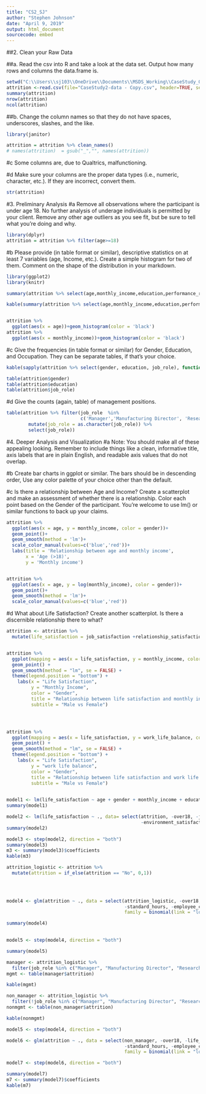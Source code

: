 ```yaml
---
title: "CS2_SJ"
author: "Stephen Johnson"
date: "April 9, 2019"
output: html_document
sourcecode: embed
---
```


##2. Clean your Raw Data

##a.	Read the csv into R and take a look at the data set.  Output how many rows and columns the data.frame is.
```r
setwd("C:\\Users\\sj103\\OneDrive\\Documents\\MSDS_Working\\CaseStudy_02")
attrition <-read.csv(file="CaseStudy2-data - Copy.csv", header=TRUE, sep=",")
summary(attrition)
nrow(attrition)
ncol(attrition)
```

##b. Change the column names so that they do not have spaces, underscores, slashes, and the like.
```r
library(janitor)

attrition = attrition %>% clean_names()
# names(attrition)  = gsub("_","", names(attrition))
```
#c	Some columns are, due to Qualtrics, malfunctioning.


#d	Make sure your columns are the proper data types (i.e., numeric, character, etc.).  If they are incorrect, convert them. 
```r
str(attrition)
```

#3.	Preliminary Analysis
#a	Remove all observations where the participant is under age 18.  No further analysis of underage individuals is permitted by your client.  Remove any other age outliers as you see fit, but be sure to tell what you're doing and why.
```r
library(dplyr)
attrition = attrition %>% filter(age>=18)
```

#b	Please provide (in table format or similar), descriptive statistics on at least 7 variables (age, Income, etc.).  Create a simple histogram for two of them.  Comment on the shape of the distribution in your markdown.
```r
library(ggplot2)
library(knitr)

summary(attrition %>% select(age,monthly_income,education,performance_rating,job_satisfaction,num_companies_worked,work_life_balance))

kable(summary(attrition %>% select(age,monthly_income,education,performance_rating,job_satisfaction,num_companies_worked,work_life_balance)))


attrition %>% 
  ggplot(aes(x = age))+geom_histogram(color = 'black')
attrition %>% 
  ggplot(aes(x = monthly_income))+geom_histogram(color = 'black')

```
#c	Give the frequencies (in table format or similar) for Gender, Education, and Occupation.  They can be separate tables, if that's your choice.
```r

kable(sapply(attrition %>% select(gender, education, job_role), function(x) table(x)))

table(attrition$gender)
table(attrition$education)
table(attrition$job_role)

```


#d	Give the counts (again, table) of management positions.
```r
table(attrition %>% filter(job_role  %in% 
                           c('Manager','Manufacturing Director', 'Research Director')) %>% 
        mutate(job_role = as.character(job_role)) %>%
        select(job_role))

```
#4.	Deeper Analysis and Visualization 
#a	Note: You should make all of these appealing looking.  Remember to include things like a clean, informative title, axis labels that are in plain English, and readable axis values that do not overlap.

#b	Create bar charts in ggplot or similar. The bars should be in descending order, Use any color palette of your choice other than the default.

#c	Is there a relationship between Age and Income?  Create a scatterplot and make an assessment of whether there is a relationship.  Color each point based on the Gender of the participant.  You're welcome to use lm() or similar functions to back up your claims.
```r

attrition %>% 
  ggplot(aes(x = age, y = monthly_income, color = gender))+
  geom_point()+
  geom_smooth(method = 'lm')+
  scale_color_manual(values=c('blue','red'))+
  labs(title = 'Relationship between age and monthly income',
       x = 'Age (>18)',
       y = 'Monthly income')


attrition %>% 
  ggplot(aes(x = age, y = log(monthly_income), color = gender))+
  geom_point()+
  geom_smooth(method = 'lm')+
  scale_color_manual(values=c('blue','red'))


```

#d	What about Life Satisfaction?  Create another scatterplot.  Is there a discernible relationship there to what?   

```r
attrition <- attrition %>% 
  mutate(life_satisfaction = job_satisfaction +relationship_satisfaction + environment_satisfaction)


attrition %>% 
  ggplot(mapping = aes(x = life_satisfaction, y = monthly_income, color = gender)) +
  geom_point() +
  geom_smooth(method = "lm", se = FALSE) +
  theme(legend.position = "bottom") +
    labs(x = "Life Satisfaction",
         y = "Monthly Income",
         color = "Gender",
         title = "Relationship between life satisfaction and monthly income",
         subtitle = "Male vs Female")




attrition %>% 
  ggplot(mapping = aes(x = life_satisfaction, y = work_life_balance, color = gender)) +
  geom_point() +
  geom_smooth(method = "lm", se = FALSE) +
  theme(legend.position = "bottom") +
    labs(x = "Life Satisfaction",
         y = "work life balance",
         color = "Gender",
         title = "Relationship between life satisfaction and work life balance",
         subtitle = "Male vs Female")
  

```

```r
model1 <- lm(life_satisfaction ~ age + gender + monthly_income + education + performance_rating + num_companies_worked + work_life_balance, data=attrition)
summary(model1)
```


```r

model2 <- lm(life_satisfaction ~ ., data= select(attrition, -over18, -job_satisfaction,
                                                 -environment_satisfaction, -relationship_satisfaction, -attrition, -employee_count, -standard_hours))
summary(model2)
```


```r
model3 <- step(model2, direction = "both")
summary(model3)
m3 <- summary(model3)$coefficients
kable(m3)
```

```r
attrition_logistic <- attrition %>% 
  mutate(attrition = if_else(attrition == "No", 0,1))
                            
                               


model4 <- glm(attrition ~ ., data = select(attrition_logistic, -over18, -life_satisfaction,
                                           -standard_hours, -employee_count),
                                           family = binomial(link = "logit"))

summary(model4) 
             
```


```r
model5 <- step(model4, direction = "both")
```


```r
summary(model5)
```

```r
manager <- attrition_logistic %>% 
  filter(job_role %in% c("Manager", "Manufacturing Director", "Research Director"))
mgmt <- table(manager$attrition)

kable(mgmt)
```

```r
non_manager <- attrition_logistic %>% 
  filter(!job_role %in% c("Manager", "Manufacturing Director", "Research Director"))
nonmgmt <- table(non_manager$attrition)

kable(nonmgmt)
```


```r
model5 <- step(model4, direction = "both")
```

```r
model6 <- glm(attrition ~ ., data = select(non_manager, -over18, -life_satisfaction,
                                           -standard_hours, -employee_count),
                                           family = binomial(link = "logit"))
```

```r
model7 <- step(model6, direction = "both")
```

```r
summary(model7)
m7 <- summary(model7)$coefficients
kable(m7)
```


